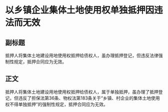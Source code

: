 # 以乡镇企业集体土地使用权单独抵押因违法而无效
## 副标题
抵押人将集体土地建设用地使用权抵押给债权人，虽办理抵押登记，但违反法律强制性规定，抵押合同应为无效。
## 正文
抵押人将集体土地建设用地使用权抵押给债权人，属于单独抵押，虽办理了抵押登记，但违反了担保法第36条、物权法第183条关于“乡镇、村企业的集体土地使用权不得单独抵押”的强制性规定，抵押合同应为无效。